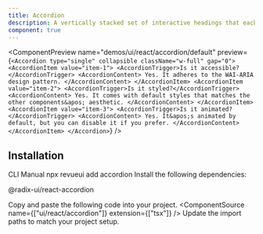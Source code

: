 ```yaml
---
title: Accordion
description: A vertically stacked set of interactive headings that each reveal a section of content.
component: true
---
```


<ComponentPreview
  name="demos/ui/react/accordion/default"
  preview={`<Accordion type="single" collapsible className="w-full" gap="0">
  <AccordionItem value="item-1">
    <AccordionTrigger>Is it accessible?</AccordionTrigger>
    <AccordionContent>
      Yes. It adheres to the WAI-ARIA design pattern.
    </AccordionContent>
  </AccordionItem>
  <AccordionItem value="item-2">
    <AccordionTrigger>Is it styled?</AccordionTrigger>
    <AccordionContent>
      Yes. It comes with default styles that matches the other
      components&apos; aesthetic.
    </AccordionContent>
  </AccordionItem>
  <AccordionItem value="item-3">
    <AccordionTrigger>Is it animated?</AccordionTrigger>
    <AccordionContent>
      Yes. It&apos;s animated by default, but you can disable it if you
      prefer.
    </AccordionContent>
  </AccordionItem>
</Accordion>`}
/>

## Installation

<Tabs defaultValue="cli">
<TabsList>
<TabsTrigger value="cli">
CLI
</TabsTrigger>
<TabsTrigger value="manual">  
Manual
</TabsTrigger>
</TabsList>

<TabsContent value="cli">
<Bash>
<BashCommand>npx</BashCommand> revueui add accordion
</Bash>
</TabsContent>

<TabsContent value="manual">
<Steps>
<Step className='flex items-center gap-2 mb-2'>Install the following dependencies:<SelectPackageManager/></Step>

<Bash>
<PackageManager/> <p className='flex ml-2'>@radix-ui/react-accordion</p>
</Bash>

  <Step>Copy and paste the following code into your project.</Step>
  <ComponentSource name={["ui/react/accordion"]} extension={["tsx"]} />
  <Step>Update the import paths to match your project setup.</Step>
</Steps>
</TabsContent>
</Tabs>